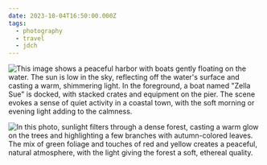 ```yaml
---
date: 2023-10-04T16:50:00.000Z
tags:
  - photography
  - travel
  - jdch
---
```

![This image shows a peaceful harbor with boats gently floating on the water. The sun is low in the sky, reflecting off the water's surface and casting a warm, shimmering light. In the foreground, a boat named "Zella Sue" is docked, with stacked crates and equipment on the pier. The scene evokes a sense of quiet activity in a coastal town, with the soft morning or evening light adding to the calmness.](/assets/photos/20231004-IMG_7332.jpg)

![In this photo, sunlight filters through a dense forest, casting a warm glow on the trees and highlighting a few branches with autumn-colored leaves. The mix of green foliage and touches of red and yellow creates a peaceful, natural atmosphere, with the light giving the forest a soft, ethereal quality.](/assets/photos/20231004-IMG_7340.jpg)